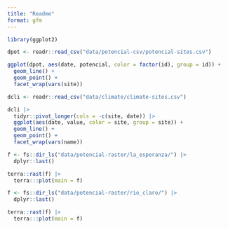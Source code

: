```yaml
---
title: "Readme"
format: gfm
---
```


```r
library(ggplot2)
```


```r
dpot <- readr::read_csv("data/potencial-csv/potencial-sites.csv")

ggplot(dpot, aes(date, potencial, color = factor(id), group = id)) +
  geom_line() +
  geom_point() +
  facet_wrap(vars(site))
```


```r
dcli <- readr::read_csv("data/climate/climate-sites.csv") 

dcli |> 
  tidyr::pivot_longer(cols = -c(site, date)) |> 
  ggplot(aes(date, value, color = site, group = site)) +
  geom_line() +
  geom_point() +
  facet_wrap(vars(name)) 
```

```r
f <- fs::dir_ls("data/potencial-raster/la_esperanza/") |> 
  dplyr::last()

terra::rast(f) |> 
  terra:::plot(main = f)
```
```r
f <- fs::dir_ls("data/potencial-raster/rio_claro/") |> 
  dplyr::last()

terra::rast(f) |> 
  terra:::plot(main = f)
```




